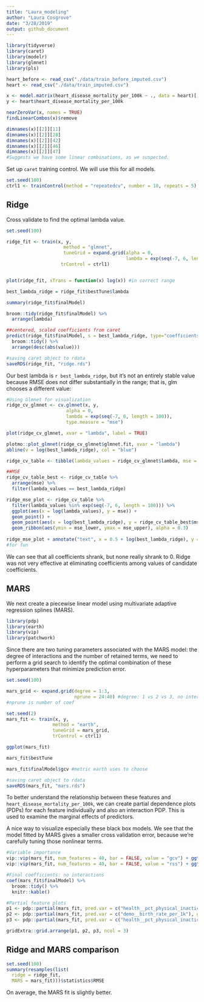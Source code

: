 ```yaml
---
title: "Laura_modeling"
author: "Laura Cosgrove"
date: "3/28/2019"
output: github_document
---
```



```r
library(tidyverse)
library(caret)
library(modelr)
library(glmnet)
library(pls)
```

```r
heart_before <- read_csv("./data/train_before_imputed.csv")
heart <- read_csv("./data/train_imputed.csv") 

x <- model.matrix(heart_disease_mortality_per_100k ~ ., data = heart)[,-1]
y <- heart$heart_disease_mortality_per_100k

nearZeroVar(x, names = TRUE)
findLinearCombos(x)$remove

dimnames(x)[[2]][11]
dimnames(x)[[2]][28]
dimnames(x)[[2]][42]
dimnames(x)[[2]][46]
dimnames(x)[[2]][47]
#Suggests we have some linear combinations, as we suspected.
```

Set up `caret` training control. We will use this for all models.

```r
set.seed(100)
ctrl1 <- trainControl(method = "repeatedcv", number = 10, repeats = 5)
```

## Ridge

Cross validate to find the optimal lambda value.

```r
set.seed(100)

ridge_fit <- train(x, y,
                     method = "glmnet",
                     tuneGrid = expand.grid(alpha = 0, 
                                            lambda = exp(seq(-7, 6, length = 100))),
                    trControl = ctrl1)


plot(ridge_fit, xTrans = function(x) log(x)) #in correct range

best_lambda_ridge = ridge_fit$bestTune$lambda 

summary(ridge_fit$finalModel)

broom::tidy(ridge_fit$finalModel) %>% 
  arrange(lambda)

##centered, scaled coefficients from caret
predict(ridge_fit$finalModel, s = best_lambda_ridge, type="coefficients") %>% 
  broom::tidy() %>% 
  arrange(desc(abs(value)))

#saving caret object to rdata
saveRDS(ridge_fit, "ridge.rds")

```

Our best lambda is `r best_lambda_ridge`, but it's not an entirely stable value because RMSE does not differ substantially in the range; that is, glm chooses a different value: 

```r
#Using Glmnet for visualization 
ridge_cv_glmnet <- cv.glmnet(x, y, 
                      alpha = 0, 
                      lambda = exp(seq(-7, 6, length = 100)), 
                      type.measure = "mse")

plot(ridge_cv_glmnet, xvar = "lambda", label = TRUE)

plotmo::plot_glmnet(ridge_cv_glmnet$glmnet.fit, xvar = "lambda")
abline(v = log(best_lambda_ridge), col = "blue")

ridge_cv_table <- tibble(lambda_values = ridge_cv_glmnet$lambda, mse = ridge_cv_glmnet$cvm, mse_upper = ridge_cv_glmnet$cvup, mse_lower = ridge_cv_glmnet$cvlo)

##MSE
ridge_cv_table_best <- ridge_cv_table %>% 
  arrange(mse) %>% 
  filter(lambda_values == best_lambda_ridge)

ridge_mse_plot <- ridge_cv_table %>% 
  filter(lambda_values %in% exp(seq(-7, 6, length = 100))) %>% 
  ggplot(aes(x = log(lambda_values), y = mse)) +
  geom_point() +
  geom_point(aes(x = log(best_lambda_ridge), y = ridge_cv_table_best$mse), color = "red") +
  geom_ribbon(aes(ymin = mse_lower, ymax = mse_upper), alpha = 0.3)
  
ridge_mse_plot + annotate("text", x = 0.5 + log(best_lambda_ridge), y = ridge_cv_table_best$mse + 0.05, label = "Lambda chosen by caret", color = "red")
#for fun
```

We can see that all coefficients shrank, but none really shrank to 0. Ridge was not very effective at eliminating coefficients among values of candidate coefficients.

## MARS

We next create a piecewise linear model using multivariate adaptive regression splines (MARS).
```r
library(pdp)
library(earth)
library(vip)
library(patchwork)
```
Since there are two tuning parameters associated with the MARS model: the degree of interactions and the number of retained terms, we need to perform a grid search to identify the optimal combination of these hyperparameters that minimize prediction error.

```r
set.seed(100)

mars_grid <- expand.grid(degree = 1:3, 
                         nprune = 24:40) #degree: 1 vs 2 vs 3, no interaction vs. interaction;
#nprune is number of coef

set.seed(2)
mars_fit <- train(x, y,
                 method = "earth",
                 tuneGrid = mars_grid,
                 trControl = ctrl1)

ggplot(mars_fit)

mars_fit$bestTune

mars_fit$finalModel$gcv #metric earth uses to choose

#saving caret object to rdata
saveRDS(mars_fit, "mars.rds")
```

To better understand the relationship between these features and `heart_disease_mortality_per_100k`, we can create partial dependence plots (PDPs) for each feature individually and also an interaction PDP. This is used to examine the marginal effects of predictors.

A nice way to visualize especially these black box models. We see that the model fitted by MARS gives a smaller cross validation error, because we're carefully tuning those nonlinear terms.

```r
#Variable importance
vip::vip(mars_fit, num_features = 40, bar = FALSE, value = "gcv") + ggtitle("GCV")
vip::vip(mars_fit, num_features = 40, bar = FALSE, value = "rss") + ggtitle("RSS")

#Final coefficients: no interactions
coef(mars_fit$finalModel) %>%
  broom::tidy() %>% 
  knitr::kable()

#Partial feature plots
p1 <- pdp::partial(mars_fit, pred.var = c("health__pct_physical_inacticity"), grid.resolution = 10) %>% autoplot()
p2 <- pdp::partial(mars_fit, pred.var = c("demo__birth_rate_per_1k"), grid.resolution = 10) %>% autoplot()
p3 <- pdp::partial(mars_fit, pred.var = c("health__pct_physical_inacticity", "demo__birth_rate_per_1k"), grid.resolution = 10) %>%  plotPartial(levelplot = FALSE, zlab = "yhat", drape = TRUE, colorkey = TRUE, screen = list(z = -20, x = -60))

gridExtra::grid.arrange(p1, p2, p3, ncol = 3)
```


## Ridge and MARS comparison
```r
set.seed(100)
summary(resamples(list(
  ridge = ridge_fit,
  MARS = mars_fit)))$statistics$RMSE
```


On average, the MARS fit is slightly better.
